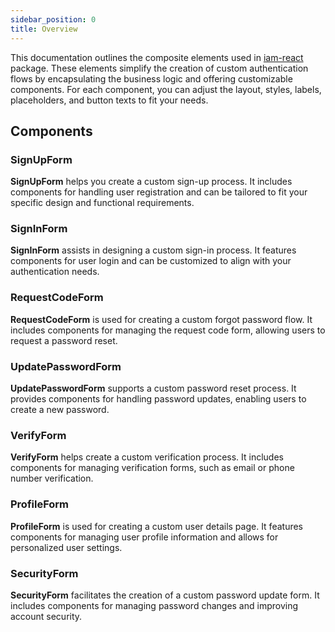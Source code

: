 ```yaml
---
sidebar_position: 0
title: Overview
---
```


This documentation outlines the composite elements used in [iam-react](https://github.com/LocAI1/iam-javascript-sdk/pkgs/npm/iam-react) package.
These elements simplify the creation of custom authentication flows by encapsulating the business logic and offering customizable components.
For each component, you can adjust the layout, styles, labels, placeholders, and button texts to fit your needs.

## Components

### SignUpForm

**SignUpForm** helps you create a custom sign-up process. It includes components for handling user registration and can be tailored to fit your specific design and functional requirements.

### SignInForm

**SignInForm** assists in designing a custom sign-in process. It features components for user login and can be customized to align with your authentication needs.

### RequestCodeForm

**RequestCodeForm** is used for creating a custom forgot password flow. It includes components for managing the request code form, allowing users to request a password reset.

### UpdatePasswordForm

**UpdatePasswordForm** supports a custom password reset process. It provides components for handling password updates, enabling users to create a new password.

### VerifyForm

**VerifyForm** helps create a custom verification process. It includes components for managing verification forms, such as email or phone number verification.

### ProfileForm

**ProfileForm** is used for creating a custom user details page. It features components for managing user profile information and allows for personalized user settings.

### SecurityForm

**SecurityForm** facilitates the creation of a custom password update form. It includes components for managing password changes and improving account security.
